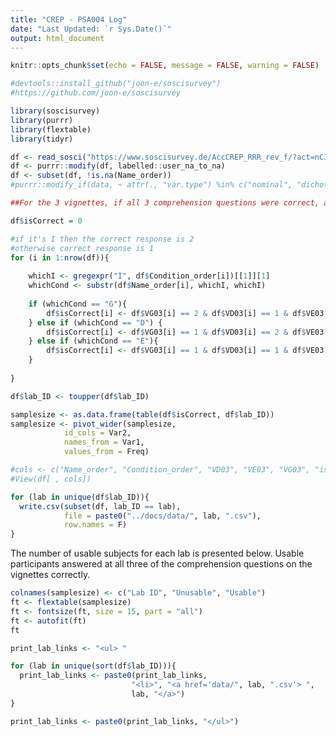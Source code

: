 ```yaml
---
title: "CREP - PSA004 Log"
date: "Last Updated: `r Sys.Date()`"
output: html_document
---
```


```r
knitr::opts_chunk$set(echo = FALSE, message = FALSE, warning = FALSE)
```

```r
#devtools::install_github("joon-e/soscisurvey")
#https://github.com/joon-e/soscisurvey

library(soscisurvey)
library(purrr)
library(flextable)
library(tidyr)

df <- read_sosci("https://www.soscisurvey.de/AccCREP_RRR_rev_f/?act=nC3iqEvRkDO5HJyTJhPJCm41")
df <- purrr::modify(df, labelled::user_na_to_na)
df <- subset(df, !is.na(Name_order))
#purrr::modify_if(data, ~ attr(., "var.type") %in% c("nominal", "dichotomous"), labelled::to_factor)
```

```r
##For the 3 vignettes, if all 3 comprehension questions were correct, a 1 is saved into a string variable names UR01_01 (otherwise it remains empty)

df$isCorrect = 0

#if it's I then the correct response is 2
#otherwise correct response is 1 
for (i in 1:nrow(df)){
    
    whichI <- gregexpr("I", df$Condition_order[i])[[1]][1]
    whichCond <- substr(df$Name_order[i], whichI, whichI)
    
    if (whichCond == "G"){
        df$isCorrect[i] <- df$VG03[i] == 2 & df$VD03[i] == 1 & df$VE03[i] == 1
    } else if (whichCond == "D") {
        df$isCorrect[i] <- df$VG03[i] == 1 & df$VD03[i] == 2 & df$VE03[i] == 1
    } else if (whichCond == "E"){
        df$isCorrect[i] <- df$VG03[i] == 1 & df$VD03[i] == 1 & df$VE03[i] == 2
    }
    
}

df$lab_ID <- toupper(df$lab_ID)

samplesize <- as.data.frame(table(df$isCorrect, df$lab_ID))
samplesize <- pivot_wider(samplesize,
            id_cols = Var2,
            names_from = Var1,
            values_from = Freq)

#cols <- c("Name_order", "Condition_order", "VD03", "VE03", "VG03", "isCorrect")
#View(df[ , cols])
```

```r
for (lab in unique(df$lab_ID)){
  write.csv(subset(df, lab_ID == lab), 
            file = paste0("../docs/data/", lab, ".csv"), 
            row.names = F)
}
```

The number of usable subjects for each lab is presented below. Usable participants answered at all three of the comprehension questions on the vignettes correctly. 

```r
colnames(samplesize) <- c("Lab ID", "Unusable", "Usable")
ft <- flextable(samplesize)
ft <- fontsize(ft, size = 15, part = "all")
ft <- autofit(ft)
ft
```

```r
print_lab_links <- "<ul> "

for (lab in unique(sort(df$lab_ID))){
  print_lab_links <- paste0(print_lab_links, 
                           "<li>", "<a href='data/", lab, ".csv'> ",
                           lab, "</a>")
}

print_lab_links <- paste0(print_lab_links, "</ul>")
```